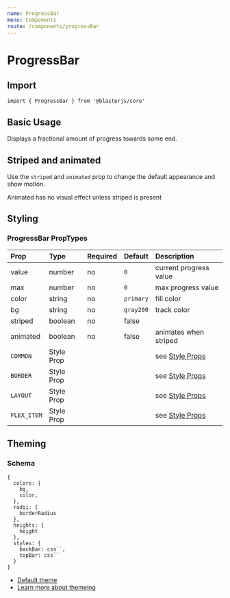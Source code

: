 ```yaml
---
name: ProgressBar
menu: Components
route: /components/progressBar
---
```



# ProgressBar

## Import
`import { ProgressBar } from '@blasterjs/core'`

## Basic Usage

Displays a fractional amount of progress towards some end.

<Playground>
  <ProgressBar value={25} max={100} />
</Playground>

## Striped and animated
Use the `striped` and `animated` prop to change the default appearance and show motion.

<Playground>
  <ProgressBar
    value={25}
    max={100}
    striped
    animated
  />
</Playground>

<Callout icon="info">
    Animated has no visual effect unless striped is present
</Callout>

## Styling

<Playground>
  <ProgressBar
    value={25}
    max={100}
    striped
    animated
    color="greenShade"
    bg="greenTint"
  />
</Playground>

### ProgressBar PropTypes

| Prop | Type | Required | Default | Description |
|:-----|:-----|:---------|:--------|:------------|
| value | number | no | `0` | current progress value |
| max | number | no | `0` | max progress value |
| color | string | no | `primary`  | fill color |
| bg | string | no | `gray200` | track color |
| striped | boolean | no | false | |
| animated | boolean | no | false | animates when striped |
| `COMMON` | Style Prop |  |  | see [Style Props](/style-props) |
| `BORDER` | Style Prop |  |  | see [Style Props](/style-props) |
| `LAYOUT` | Style Prop |  |  | see [Style Props](/style-props) |
| `FLEX_ITEM` | Style Prop |  |  | see [Style Props](/style-props) |

## Theming

### Schema
```
{
  colors: {
    bg,
    color,
  },
  radii: {
    borderRadius
  },
  heights: {
    height
  },
  styles: {
    backBar: css``,
    topBar: css``
  }
}
```

- [Default theme](https://github.com/raster-foundry/blasterjs/tree/master/packages/core/theme/components/progressBar/index.js)
- [Learn more about themeing](/blaster-theme)
